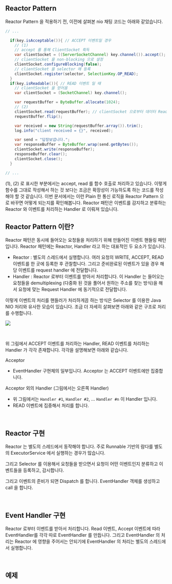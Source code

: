 ## Reactor Pattern

Reactor Pattern 을 적용하기 전, 이전에 살펴본 nio 채팅 코드는 아래와 같았습니다.

```java
// ...

  if(key.isAcceptable()){ // ACCEPT 이벤트일 경우
    // (1)
    // accept 를 통해 ClientSocket 획득
    var clientSocket = ((ServerSocketChannel) key.channel()).accept();
    // clientSocket 을 non-blocking 으로 설정
    clientSocket.configureBlocking(false);
    // clientSocket 을 selector 에 등록
    clientSocket.register(selector, SelectionKey.OP_READ);
  }
  if(key.isReadable()){ // READ 이벤트 일 때
    // clientSocket 을 얻어옴
    var clientSocket = (SocketChannel) key.channel();

    var requestBuffer = ByteBuffer.allocate(1024);
    // (2)
    clientSocket.read(requestBuffer); // clientSocket 으로부터 데이터 Read
    requestBuffer.flip();

    var received = new String(requestBuffer.array()).trim();
    log.info("client received = {}", received);

    var send = "답장보냅니다.";
    var responseBuffer = ByteBuffer.wrap(send.getBytes());
    clientSocket.write(responseBuffer);
    responseBuffer.clear();
    clientSocket.close();
  }

// ...
```

(1), (2) 로 표시한 부분에서는 accept, read 를 함수 호출로 처리하고 있습니다. 이렇게 함수를 그대로 작성해서 하는 것 보다는 조금은 확장성이 가능하도록 하는 코드를 작성해야 할 것 같습니다. 이번 문서에서는 이런 Plain 한 통신 로직을 Reactor Pattern 으로 바꾸면 어떻게 되는지를 확인해봅니다. Reactor 패턴은 이벤트를 감지하고 분류하는 Reactor 와 이벤트를 처리하는 Handler 로 이뤄져 있습니다.<br/>



## Reactor Pattern 이란?

Reactor 패턴은 동시에 들어오는 요청들을 처리하기 위해 만들어진 이벤트 핸들링 패턴입니다. Reactor 패턴에는 Reactor, Handler 라고 하는 대표적인 두 요소가 있습니다.

- Reactor : 별도의 스레드에서 실행합니다. 여러 요청의 WRITE, ACCEPT, READ 이벤트를 한 곳에 등록한 후 관찰합니다. 그리고 준비완료된 이벤트가 있을 경우 해당 이벤트를 request handler 에 전달합니다.
- Handler : Reactor 로부터 이벤트를 받아서 처리합니다. 이 Handler 는 들어오는 요청들을 demultiplexing (다중화 된 것을 풀어서 원하는 주소를 찾는 방식)을 해서 요청에 맞는 Request Handler 에 동기적으로 전달합니다. 

이렇게 이벤트의 처리를 핸들러가 처리하게끔 하는 방식은 Selector 를 이용한 Java NIO 처리와 유사한 모습이 있습니다. 조금 더 자세히 살펴보면 아래와 같은 구조로 처리를 수행합니다.<br/>

![](./img/reactor-pattern/REACTOR-PATTERN.png)

<br/>

위 그림에서 ACCEPT 이벤트를 처리하는 Handler, READ 이벤트를 처리하는 Handler 가 각각 존재합니다. 각각을 설명해보면 아래와 같습니다.

Acceptor

- EventHandler 구현체의 일부입니다. Acceptor 는 ACCEPT 이벤트에만 집중합니다.<br/>

Acceptor 외의 Handler  (그림에서는 오른쪽 Handler)

- 위 그림에서는 `Handler #1`, `Handler #2`, ... `Handler #n` 이 Handler 입니다.
- READ 이벤트에 집중해서 처리를 합니다.

<br/>



## Reactor 구현

Reactor 는 별도의 스레드에서 동작해야 합니다. 주로 Runnable 기반의 람다를 별도의 ExecutorService 에서 실행하는 경우가 많습니다.<br/>

그리고 Selector 를 이용해서 요청들을 받으면서 요청이 어떤 이벤트인지 분류하고 이벤트들을 등록하고, 감시합니다. <br/>

그리고 이벤트의 준비가 되면 Dispatch 를 합니다. EventHandler 객체를 생성하고 call 을 합니다.<br/>

<br/>



## Event Handler 구현

Reactor 로부터 이벤트를 받아서 처리합니다. Read 이벤트, Accept 이벤트에 따라 EventHandler를 각각 따로 EventHandler 를 만듭니다. 그리고 EventHandler 의 처리는 Reactor 에 영향을 주어서는 안되기에 EventHandler 의 처리는 별도의 스레드에서 실행합니다.<br/>

<br/>



## 예제





